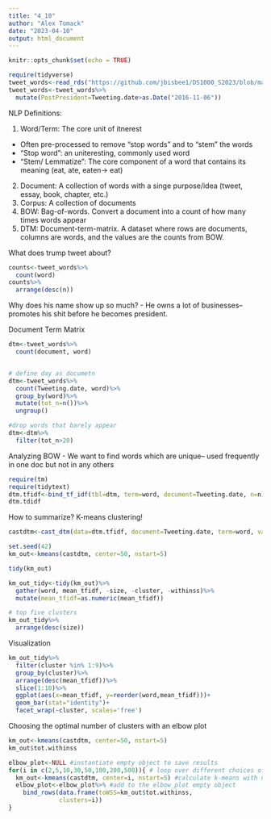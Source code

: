 ```yaml
---
title: "4_10"
author: "Alex Tomack"
date: "2023-04-10"
output: html_document
---
```


```r
knitr::opts_chunk$set(echo = TRUE)
```

```r
require(tidyverse)
tweet_words<-read_rds("https://github.com/jbisbee1/DS1000_S2023/blob/main/Lectures/8_Clustering_NLP/data/Trump_tweet_words.Rds?raw=true")
tweet_words<-tweet_words%>%
  mutate(PostPresident=Tweeting.date>as.Date("2016-11-06"))
```

NLP Definitions:

1. Word/Term: The core unit of itnerest 
  - Often pre-processed to remove "stop words" and to "stem" the words
  - "Stop word": an uniteresting, commonly used word
  - "Stem/ Lemmatize": The core component of a word that contains its meaning (eat, ate, eaten-> eat)
2. Document: A collection of words with a singe purpose/idea (tweet, essay, book, chapter, etc.)
3. Corpus: A collection of documents
4. BOW: Bag-of-words. Convert a document into a count of how many times words appear
5. DTM: Document-term-matrix. A dataset where rows are documents, columns are words, and the values are the counts from BOW.

What does trump tweet about?
```r
counts<-tweet_words%>%
  count(word)
counts%>%
  arrange(desc(n))
```
Why does his name show up so much? 
  - He owns a lot of businesses-- promotes his shit before he becomes president.
  
Document Term Matrix 
```r
dtm<-tweet_words%>%
  count(document, word)


# define day as documetn
dtm<-tweet_words%>%
  count(Tweeting.date, word)%>%
  group_by(word)%>%
  mutate(tot_n=n())%>%
  ungroup()

#drop words that barely appear
dtm<-dtm%>%
  filter(tot_n>20)
```

Analyzing BOW
  - We want to find words which are unique-- used frequently in one doc but not in any others
```r
require(tm)
require(tidytext)
dtm.tfidf<-bind_tf_idf(tbl=dtm, term=word, document=Tweeting.date, n=n)
dtm.tdidf
```

How to summarize? K-means clustering!
```r
castdtm<-cast_dtm(data=dtm.tfidf, document=Tweeting.date, term=word, value=tf_idf)

set.seed(42)
km_out<-kmeans(castdtm, center=50, nstart=5)

tidy(km_out)

km_out_tidy<-tidy(km_out)%>%
  gather(word, mean_tfidf, -size, -cluster, -withinss)%>%
  mutate(mean_tfidf=as.numeric(mean_tfidf))

# top five clusters
km_out_tidy%>%
  arrange(desc(size))
```

Visualization
```r
km_out_tidy%>%
  filter(cluster %in% 1:9)%>%
  group_by(cluster)%>%
  arrange(desc(mean_tfidf))%>%
  slice(1:10)%>%
  ggplot(aes(x=mean_tfidf, y=reorder(word,mean_tfidf)))+
  geom_bar(stat="identity")+
  facet_wrap(~cluster, scales='free')
```

Choosing the optimal number of clusters with an elbow plot
```r
km_out<-kmeans(castdtm, center=50, nstart=5)
km_out$tot.withinss

elbow_plot<-NULL #instantiate empty object to save results
for(i in c(2,5,10,30,50,100,200,500)){ # loop over different choices of k (Clusters, topics we're modeling)
  km_out<-kmeans(castdtm, center=i, nstart=5) #calculate k-means with number of clusters = to i
  elbow_plot<-elbow_plot%>% #add to the elbow_plot empty object
    bind_rows(data.frame(toWSS=km_out$tot.withinss,
              clusters=i))
}

```